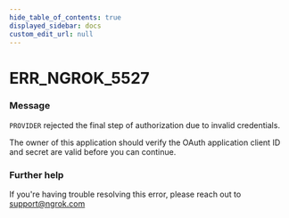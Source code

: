 ```yaml
---
hide_table_of_contents: true
displayed_sidebar: docs
custom_edit_url: null
---
```



# ERR_NGROK_5527

### Message

`PROVIDER` rejected the final step of authorization due to invalid credentials.

The owner of this application should verify the OAuth application client ID and secret are valid before you can continue.

### Further help

If you're having trouble resolving this error, please reach out to [support@ngrok.com](mailto:support@ngrok.com?subject=Help%20with%20ERR_NGROK_5527)

<ErrorDetails error="err_ngrok_5527" />
